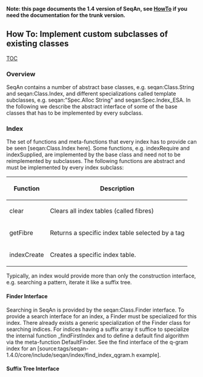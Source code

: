 
'''Note: this page documents the 1.4 version of SeqAn, see [[HowTo]] if you need the documentation for the trunk version.'''
== How To: Implement custom subclasses of existing classes ==
[[TOC]]

=== Overview ===
SeqAn contains a number of abstract base classes, e.g. seqan:Class.String and seqan:Class.Index, and different specializations called template subclasses, e.g. seqan:"Spec.Alloc String" and seqan:Spec.Index_ESA.
In the following we describe the abstract interface of some of the base classes that has to be implemented by every subclass.

=== Index ===
The set of functions and meta-functions that every index has to provide can be seen [seqan:Class.Index here].
Some functions, e.g. indexRequire and indexSupplied, are implemented by the base class and need not to be reimplemented by subclasses.
The following functions are abstract and must be implemented by every index subclass:
{| border=1 class="simple"
! '''Function''' 
! '''Description''' 
|- 
|  clear 
|  Clears all index tables (called fibres) 
|- 
|  getFibre 
|  Returns a specific index table selected by a tag 
|- 
|  indexCreate 
|  Creates a specific index table. 
|}


Typically, an index would provide more than only the construction interface,  e.g. searching a pattern, iterate it like a suffix tree.
==== Finder Interface ====
Searching in SeqAn is provided by the seqan:Class.Finder interface. To provide a search interface for an index, a Finder must be specialized for this index.
There already exists a generic specialization of the Finder class for searching indices. For indices having a suffix array it suffice to specialize the internal function _findFirstIndex and to define a default find algorithm via the meta-function DefaultFinder. See the find interface of the q-gram index for an [source:tags/seqan-1.4.0/core/include/seqan/index/find_index_qgram.h example].

==== Suffix Tree Interface ====



{{TracNotice|{{PAGENAME}}}}